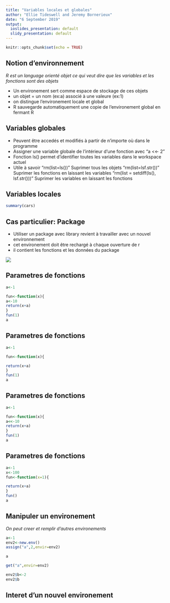 ```yaml
---
title: "Variables locales et globales"
author: "Ellie Tideswell and Jeremy Bornerieux"
date: "6 September 2019"
output:
  ioslides_presentation: default
  slidy_presentation: default
---
```


```r
knitr::opts_chunk$set(echo = TRUE)
```

## Notion d'environnement

*R est un language orienté objet ce qui veut dire que les variables et les fonctions sont des objets*

- Un environement sert comme espace de stockage de ces objets
- un objet = un nom (ex:a) associé à une valeure (ex:1)
- on distingue l'environement locale et global
- R sauvegarde automatiquement une copie de l'environement global en fermant R

## Variables globales 

- Peuvent être accedés et modifiés à partir de n'importe où dans le programme
- Assigner une variable globale de l'intérieur d'une fonction avec "a <<- 2" 
- Fonction ls() permet d'identifier toutes les variables dans le workspace actuel
- Utile à savoir
  "rm(list=ls())" Suprimer tous les objets 
  "rm(list=lsf.str())" Suprimer les fonctions en laissant les variables
  "rm(list = setdiff(ls(), lsf.str()))" Suprimer les variables en laissant les fonctions  

## Variables locales

```r
summary(cars)
```

## Cas particulier: Package

- Utiliser un package avec library revient à travailler avec un nouvel environnement
- cet environement doit être rechargé à chaque ouverture de r
- il contient les fonctions et les données du package

![](Captureenvir.PNG)



## Parametres de fonctions



```r

a<-1

fun<-function(x){
a<-10
return(x+a)
}
fun(1)
a

```


## Parametres de fonctions

```r

a<-1

fun<-function(x){

return(x+a)
}
fun(1)
a

```

## Parametres de fonctions

```r

a<-1

fun<-function(x){
a<<-10
return(x+a)
}
fun(1)
a

```


## Parametres de fonctions

```r

a<-1
x<-100
fun<-function(x=1){

return(x+a)
}
fun()
a

```

## Manipuler un environement

*On peut creer et remplir d'autres environements*


```r
a<-1
env2<-new.env()
assign("a",2,envir=env2)

a

get("a",envir=env2)

env2$b<-2
env2$b
```

## Interet d'un nouvel environement
